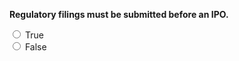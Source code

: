 ::: {.question-block}

**Regulatory filings must be submitted before an IPO.**

<form>
  <input type="radio" name="q38" value="T" onclick="checkAnswer('q38','T')"> True<br>
  <input type="radio" name="q38" value="F" onclick="checkAnswer('q38','T')"> False<br>
</form>

<div id="feedback-q38" class="feedback" data-status="" style="display:none;">
  The sentence is TRUE: Required for regulatory approval.
</div>

:::
